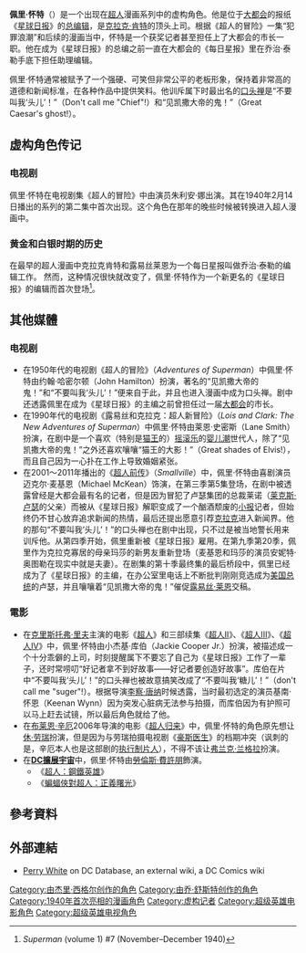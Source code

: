 {{noteTA
|T=zh-tw:派瑞·懷特;zh-cn:佩里·怀特;
|1=zh-tw:派瑞;zh-cn:佩里;
}}
{{expand|time=2016-11-18T05:39:42+00:00}}
{{refimprove|time=2016-11-18T05:39:42+00:00}}
{{Infobox comics character <!--Wikipedia:WikiProject Comics-->
|image=
|caption=
|character_name=佩里·怀特
|publisher=[[DC漫畫|DC漫畫]]
|debut=《[[超人_(漫畫書)|超人]]》#7 (1940年11月)
|creators=Jerry Siegel<br />Joe Shuster
|alliances= [[星球日報|星球日報]]<br />Galaxy Communications
|powers=
|supports=[[超人|超人]]<br>[[露易絲·蓮恩|露易絲·蓮恩]]<br>[[吉米·奧爾森|吉米·奧爾森]]
}}
'''佩里·怀特'''（{{lang-en|'''Perry White'''}}）是一个出现在[[超人|超人]]漫画系列中的虚构角色。他是位于[[大都會_(DC漫畫)|大都会]]的报纸《[[星球日报|星球日报]]》的[[总编辑|总编辑]]，是[[克拉克·肯特|克拉克·肯特]]的顶头上司。根据《超人的冒险》一集“犯罪浪潮”和后续的漫画当中，怀特是一个获奖记者甚至担任上了大都会的市长一职。他在成为《星球日报》的总编之前一直在大都会的《每日星报》里在乔治·泰勒手底下担任助理编辑。

佩里·怀特通常被赋予了一个强硬、可笑但非常公平的老板形象，保持着非常高的道德和新闻标准，在各种作品中提供笑料。他训斥属下时最出名的[[口头禅|口头禅]]是“不要叫我‘头儿’！”（Don't call me "Chief"!）和“见凯撒大帝的鬼！”（Great Caesar's ghost!）。

== 虚构角色传记 ==
=== 电视剧 ===
佩里·怀特在电视剧集《超人的冒险》中由演员朱利安·娜出演。其在1940年2月14日播出的系列的第二集中首次出现。这个角色在那年的晚些时候被转换进入超人漫画中。

=== 黄金和白银时期的历史 ===
在最早的超人漫画中克拉克肯特和露易丝莱恩为一个每日星报叫做乔治·泰勒的编辑工作。 然而，这种情况很快就改变了，佩里·怀特作为一个新更名的《星球日报》的编辑而首次登场<ref>''Superman'' (volume 1) #7 (November–December 1940)</ref>。

== 其他媒體 ==
=== 电视剧 ===
* 在1950年代的电视剧《超人的冒险》（''Adventures of Superman''）中佩里·怀特由约翰·哈密尔顿（John Hamilton）扮演，著名的“见凯撒大帝的鬼！”和“不要叫我‘头儿’！”便来自于此，并且也进入漫画中成为口头禅。剧中还透露佩里在成为《星球日报》的主编之前曾担任过一届[[大都会_(DC漫画)|大都会]]的市长。
* 在1990年代的电视剧《露易丝和克拉克：超人新冒险》（''Lois and Clark: The New Adventures of Superman''）中佩里·怀特由莱恩·史密斯（Lane Smith）扮演，在剧中是一个喜欢（特别是[[猫王|猫王]]的）[[摇滚乐|摇滚乐]]的[[婴儿潮|婴儿潮]]世代人，除了“见凯撒大帝的鬼！”之外还喜欢嚷嚷“猫王的大影！”（Great shades of Elvis!），而且自己因为一心扑在工作上导致婚姻紧张。
* 在2001～2011年播出的《[[超人前传|超人前传]]》（''Smallville''）中，佩里·怀特由喜剧演员迈克尔·麦基恩（Michael McKean）饰演，在第三季第5集登场，在剧中被透露曾经是大都会最有名的记者，但是因为冒犯了卢瑟集团的总裁莱诺（[[莱克斯·卢瑟|莱克斯·卢瑟]]的父亲）而被从《星球日报》解职变成了一个酗酒颓废的[[小报_(版式)|小报]]记者，但始终仍不甘心放弃追求新闻的热情，最后还提出愿意引荐[[克拉克·肯特|克拉克]]进入新闻界。他的那句“不要叫我‘头儿’！”的口头禅也在剧中出现，只不过是被当地警长用来训斥他。从第四季开始，佩里重新被《星球日报》雇用。在第九季第20季，佩里作为克拉克寡居的母亲玛莎的新男友重新登场（麦基恩和玛莎的演员安妮特·奥图勒在现实中就是夫妻）。在剧集的第十季最终集的最后桥段中，佩里已经成为了《星球日报》的主编，在办公室里电话上不断批判刚刚竞选成为[[美国总统|美国总统]]的卢瑟，并且嚷嚷着“见凯撒大帝的鬼！”催促[[露易丝·莱恩|露易丝·莱恩]]交稿。

=== 電影 ===
*在[[克里斯托弗·里夫|克里斯托弗·里夫]]主演的电影《[[超人_(电影)|超人]]》和三部续集《[[超人II|超人II]]》、《[[超人III|超人III]]》、《[[超人IV|超人IV]]》中，佩里·怀特由小杰基·库伯（Jackie Cooper Jr.）扮演，被描述成一个十分乖僻的上司，时刻提醒属下不要忘了自己为《星球日报》工作了一辈子，还时常唠叨“好记者拿不到好故事——好记者要创造好故事”。库伯在片中“不要叫我‘头儿’！”的口头禅也被故意搞笑改成了“不要叫我‘糖儿’！”（don't call me "suger"!）。根据导演[[李察·唐纳|李察·唐纳]]时候透露，当时最初选定的演员基南·怀恩（Keenan Wynn）因为突发心脏病无法参与拍摄，而库伯因为有护照可以马上赶去试镜，所以最后角色就给了他。
*在[[布莱恩·辛厄|布莱恩·辛厄]]2006年导演的电影《[[超人归来|超人归来]]》中，佩里·怀特的角色原先想让[[休·劳瑞|休·劳瑞]]扮演，但是因为与劳瑞拍摄电视剧《[[豪斯医生|豪斯医生]]》的档期冲突（讽刺的是，辛厄本人也是这部剧的[[执行制片人|执行制片人]]），不得不该让[[弗兰克·兰格拉|弗兰克·兰格拉]]扮演。
* 在'''[[DC擴展宇宙|DC擴展宇宙]]'''中，佩里·怀特由[[勞倫斯·費許朋|勞倫斯·費許朋]]飾演。
**《[[超人：鋼鐵英雄|超人：鋼鐵英雄]]》
**《[[蝙蝠俠對超人：正義曙光|蝙蝠俠對超人：正義曙光]]》

== 參考資料 ==
{{reflist|30em}}

== 外部連結 ==
*[http://dc.wikia.com/wiki/Perry_White Perry White] {{Wayback|url=http://dc.wikia.com/wiki/Perry_White |date=20190114160835 }} on DC Database, an external wiki, a DC Comics wiki

{{超人}}
{{正義聯盟角色}}
{{DEFAULTSORT:White, Perry}}
[[Category:由杰里·西格尔创作的角色|Category:由杰里·西格尔创作的角色]]
[[Category:由乔·舒斯特创作的角色|Category:由乔·舒斯特创作的角色]]
[[Category:1940年首次亮相的漫画角色|Category:1940年首次亮相的漫画角色]]
[[Category:虚构记者|Category:虚构记者]]
[[Category:超级英雄电影角色|Category:超级英雄电影角色]]
[[Category:超级英雄电视角色|Category:超级英雄电视角色]]